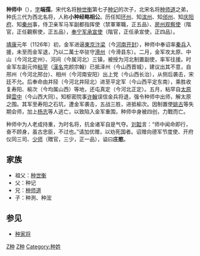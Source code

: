 {{unreferenced|time=2013-10-05T13:54:53+00:00}}
{{noteTA
|1=种
}}

'''种师中'''（{{bd|1059年||1126年||catIdx=Z种}}），[[表字|字]]'''端孺'''，宋代名将[[种世衡|种世衡]]第七子[[种记|种记]]的次子，北宋名将[[种师道|种师道]]之弟，种氏三代为西北名将，人称'''小种经略相公'''。历任知[[环州|环州]]、知[[滨州|滨州]]、知[[邠州|邠州]]、知[[庆阳府|庆阳府]]、知[[秦州|秦州]]事，侍卫亲军马军副都指挥使（禁軍軍職，正五品）、[[房州|房州]][[观察使|观察使]]（階官，正任觀察使，正五品），[[鄭州|奉宁军]][[留后|承宣使]]（階官，正任承宣使，正四品）。

[[靖康|靖康]]元年（1126年）初，金军进逼[[東京|東京]][[汴梁|汴梁]]（今[[河南|河南]][[开封|开封]]），种师中奉诏率[[秦兵|秦兵]]入援，未至而金军退，乃以二萬士卒驻守[[滑州|滑州]]（今滑县东）。二月，金军攻太原、中山（今河北定州）、河间（今属河北）三镇，被授为河北制置副使，率军往援。时金军左副元帅[[粘罕|粘罕]]（[[漢名|漢名]]完颜宗翰）已抵泽州（今山西晋城），建议出其不意，自邢州（今河北邢台）、相州（今河南安阳）出上党（今山西长治），从侧后袭击，宋廷不允。后奉命由井陉（今河北井陉北）进至平定军（今山西平定东南），乘胜收复寿阳、榆次（今均属山西）等地，还屯真定（今河北正定）。五月，粘罕自[[太原|太原]]歸[[雲中|雲中]]（今山西大同）。知枢密院事[[许翰|许翰]]误信金兵将退，强令种师中出师，解太原之围。其军至寿阳之石坑，遭金军袭击，五战三胜，进抵榆次。因制置使[[姚古|姚古]]等失期会师，加上[[杨志|杨志]]等人逃亡，以致陷入金军重围，种师中身被四创，力戰而亡。

种师中为人老成持重，为时名将，抗金诸军自是气夺。[[刘韐|刘韐]]言：“师中闻命即行，奋不顾身，虽古忠臣，不过也。”请加优赠，以劝死国者。诏赠向德军节度使、开府仪同三司、[[少师|少师]]（贈官，三少，正一品），谥曰'''庄愍'''。

==家族==
*祖父：[[种世衡|种世衡]]
*父：种记
*兄：[[种师道|种师道]]
*子：种洌、种浤

==参见==
*[[种家将|种家将]]

<references />

{{宋朝人物小作品}}

[[Category:宋朝軍事人物|Z种]]
[[Category:洛阳人|Z种]]
[[Category:种姓|Category:种姓]]